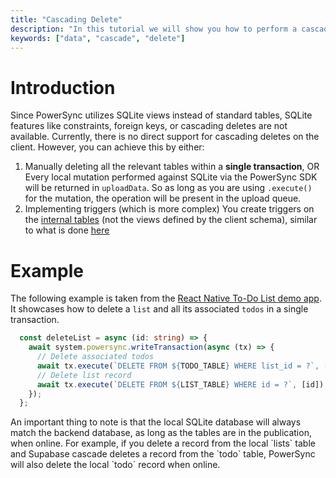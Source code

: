 ```yaml
---
title: "Cascading Delete"
description: "In this tutorial we will show you how to perform a cascading delete on the client."
keywords: ["data", "cascade", "delete"]
---
```


# Introduction

Since PowerSync utilizes SQLite views instead of standard tables, SQLite features like constraints, foreign keys, or cascading deletes are not available.
Currently, there is no direct support for cascading deletes on the client. However, you can achieve this by either:
1. Manually deleting all the relevant tables within a **single transaction**, OR
    <Note>
        Every local mutation performed against SQLite via the PowerSync SDK will be returned in `uploadData`. So as long as you are using `.execute()` for the mutation,
        the operation will be present in the upload queue.
    </Note>
2. Implementing triggers (which is more complex)
    <Note>
        You create triggers on the [internal tables](https://docs.powersync.com/architecture/client-architecture#schema) (not the views defined by the client schema), similar to what is
        done [here](https://github.com/powersync-ja/powersync-js/blob/e77b1abfbed91988de1f4c707c24855cd66b2219/demos/react-supabase-todolist/src/app/utils/fts_setup.ts#L50)
    </Note>

# Example

The following example is taken from the [React Native To-Do List demo app](https://github.com/powersync-ja/powersync-js/tree/main/demos/react-native-supabase-todolist).
It showcases how to delete a `list` and all its associated `todos` in a single transaction.

```typescript
  const deleteList = async (id: string) => {
    await system.powersync.writeTransaction(async (tx) => {
      // Delete associated todos
      await tx.execute(`DELETE FROM ${TODO_TABLE} WHERE list_id = ?`, [id]);
      // Delete list record
      await tx.execute(`DELETE FROM ${LIST_TABLE} WHERE id = ?`, [id]);
    });
  };
```

<Note>
    An important thing to note is that the local SQLite database will always match the backend database, as long as the tables are in the publication, when online.
    For example, if you delete a record from the local `lists` table and Supabase cascade deletes a record from the `todo` table, PowerSync will also delete the local `todo` record when online.
</Note>